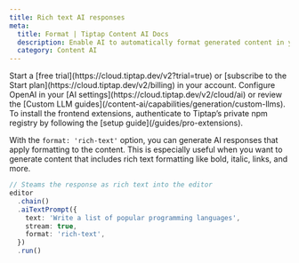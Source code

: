 ```yaml
---
title: Rich text AI responses
meta:
  title: Format | Tiptap Content AI Docs
  description: Enable AI to automatically format generated content in your Tiptap editor with rich text, lists, and more. Learn how in our docs!
  category: Content AI
---
```



<Requirements>
    <RequirementItem label="1. Activate trial or subscribe">
        Start a [free trial](https://cloud.tiptap.dev/v2?trial=true) or [subscribe to the Start plan](https://cloud.tiptap.dev/v2/billing) in your account.
    </RequirementItem>
    <RequirementItem label="2. Integrate an AI provider">
        Configure OpenAI in your [AI settings](https://cloud.tiptap.dev/v2/cloud/ai) or review the [Custom LLM guides](/content-ai/capabilities/generation/custom-llms).
    </RequirementItem>
    <RequirementItem label="3. Install from private registry">
        To install the frontend extensions, authenticate to Tiptap’s private npm registry by following the [setup guide](/guides/pro-extensions).
    </RequirementItem>
</Requirements>

<CodeDemo isPro path="/Extensions/AiFormattedResponse" />

With the `format: 'rich-text'` option, you can generate AI responses that apply formatting to the content. This is especially useful when you want to generate content that includes rich text formatting like bold, italic, links, and more.

```ts
// Steams the response as rich text into the editor
editor
  .chain()
  .aiTextPrompt({
    text: 'Write a list of popular programming languages',
    stream: true,
    format: 'rich-text',
  })
  .run()
```
